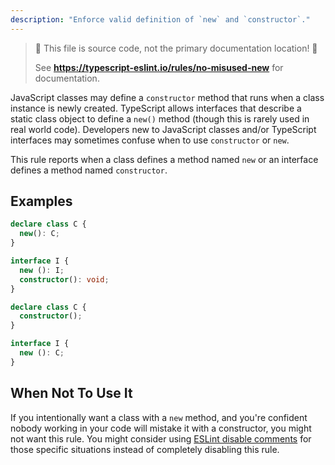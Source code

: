 ```yaml
---
description: "Enforce valid definition of `new` and `constructor`."
---
```



> 🛑 This file is source code, not the primary documentation location! 🛑
>
> See **https://typescript-eslint.io/rules/no-misused-new** for documentation.

JavaScript classes may define a `constructor` method that runs when a class instance is newly created.
TypeScript allows interfaces that describe a static class object to define a `new()` method (though this is rarely used in real world code).
Developers new to JavaScript classes and/or TypeScript interfaces may sometimes confuse when to use `constructor` or `new`.

This rule reports when a class defines a method named `new` or an interface defines a method named `constructor`.

## Examples

<Tabs>
<TabItem value="❌ Incorrect">

```ts
declare class C {
  new(): C;
}

interface I {
  new (): I;
  constructor(): void;
}
```

</TabItem>
<TabItem value="✅ Correct">

```ts
declare class C {
  constructor();
}

interface I {
  new (): C;
}
```

</TabItem>
</Tabs>

## When Not To Use It

If you intentionally want a class with a `new` method, and you're confident nobody working in your code will mistake it with a constructor, you might not want this rule.
You might consider using [ESLint disable comments](https://eslint.org/docs/latest/use/configure/rules#using-configuration-comments-1) for those specific situations instead of completely disabling this rule.
